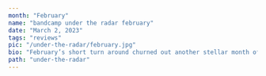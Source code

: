 ---
month: "February"
name: "bandcamp under the radar february"
date: "March 2, 2023"
tags: "reviews"
pic: "/under-the-radar/february.jpg"
bio: "February’s short turn around churned out another stellar month of releases within clubland. Here are some of our standout picks amid some heat that you may have missed out on…"
path: "under-the-radar"
---

<Content
  pic="/under-the-radar/february/1.png"
  title="‘Pigs Do Fly’ by Fear-E (Super Rhythm Trax)"
  link="superrhythmtrax.bandcamp.com/album/pigs-do-fly-ep"
  description="Floating yet forceful electro from the ever reliable Fear-E. A master or the raw club sound, ‘Pigs Do Fly’ exemplifies just that as the Glaswegian delivers 4 no-nonsense basement tracks."
  standout="‘Colonel’"
  tags="#acid #electro #bass #808"
/>

<Content
  pic="/under-the-radar/february/2.png"
  title="‘Tales From A Crazy Patch Part 2’ by Iwou (Late Night Skanking)"
  link="latenightskanking.bandcamp.com/album/tales-from-a-crazy-patch-part-2-ep?from=fanpub_fnb"
  description="Well-polished house grooves from the Iwou trio. Fitting for those deeper warm up sets and early morning scenarios be it in the club or the gaff. Mind you, there’s still plenty of groove in there."
  standout="‘33beat (VIP mix)’"
  tags="#deephouse #groove #minimal #electro"
/>

<Content
  pic="/under-the-radar/february/3.png"
  title="‘Detroit Legacy Vol. 1’ by HC Records"
  link="hcrecords.bandcamp.com/album/detroit-legacy-vol-1-hcr016"
  description="Valencia-based HC Records pay homage to the Motor city, gathering artists from around the world to capture the influence of the Detroit legacy. Deep house, techno, and electro galore from the likes of N-Ter, Alex Martín and more."
  standout="‘Remove Police’ by The Bandit"
  tags="#electro #house #techno #neodetroit"
/>

<Content
  pic="/under-the-radar/february/4.png"
  title="‘A Philosophy of Tracking’ by Legowelt"
  link="legowelt.bandcamp.com/album/a-philosophy-of-tracking"
  description="Dutch electro technician Legowelt shares his 2021 vinyl LP into the digital world. The production consists of 10 tracks all made with the Polyend TRACKER Legowelt edition, an instrument definitive in the launch of many cult dance movements including jungle, gabber, and breakcore. ‘A Philosophy of Tracking’ is a dreamy electro voyage that takes some detours along the way through ambient and even some jungle tones."
  standout="‘Waldabstraktion Mverb Flange’"
  tags="#electro #sequencer #ambient #acid"
/>

<Content
  pic="/under-the-radar/february/5.png"
  title="‘Gumdrop’ by Product Toss (Hang Tough)"
  link="hangtough.bandcamp.com/album/gumdrop"
  description="Newcastle’s Product Toss delivers another stellar release of sub zero bass runs on the Glasgow based Hang Tough. Dubby/ dancehall techno, call it what you will. PT’s tightly-knit grooves and warping bass pallets manufacture a soundsystem friendly atmosphere at all times, and that Wheelman remix ain't no push over either."
  standout="‘No, Please’"
  tags="#dubtechno #dancehall #bass"
/>

<Content
  pic="/under-the-radar/february/6.png"
  title="‘Minha Vida’ by Martinelli"
  link="martinelli.bandcamp.com/album/minha-vida"
  description="Full throttle hardware powered electro and techno cuts from Sao Paolo’s Martinelli. The Brazilian finds a new gear in these tracks with intensifying synth progressions and head turning kicks and stabs."
  standout="‘Minha Vida’"
  tags="#electro #techno #hardgroove"
/>

<Content
  pic="/under-the-radar/february/7.png"
  title="‘NEWBEATPACK4EMBY EP’ by Rory Sweeney & EMBY"
  link="rory2.bandcamp.com/album/newbeatpack4emby-ep"
  description="A parting glass between the 2 frequent collaborators, EMBY laces up his typically poignant lyrics on Rory Sweeney’s grime instrumentals and slugged out soul and US hip hop samples as the former starts a new chapter in Manchester. This was all recorded and released within a day in Sweeney’s gaff. Impromptu slappers!"
  standout="‘All My Life’"
  tags="#hiphop #grime #diy"
/>

<Content
  pic="/under-the-radar/february/8.png"
  title="‘Five Hundred/ Hedges’ by LWS (Matrice Recordings)"
  link="matricerecordings.bandcamp.com/album/five-hundred-hedges"
  description="A name popping up more and more it seems, LWS initializes the next installment of his own Matrice Recordings with the double edged sword of ‘Five Hundred/ Hedges’. As per, the young Scot brings the heat with his ever-dynamic trinkety UK techno sound. Gaining somewhat of a cult following within Bandcamp circles, his releases are continually being thrown into the ‘buy on sight’ category. Try and keep up with this talent if you can!"
  standout="‘Hedges’"
  tags="#uktechno #bass #dub"
/>

<Content
  pic="/under-the-radar/february/9.png"
  title="‘SUBASTRAL INFATUATION’ by YTP (Crazed Behaviour)"
  link="crazedbehaviour.bandcamp.com/album/subastral-infatuation"
  description="No one does it quite like YTP these days in the electro sphere. A consistently sharp producer who has perfected that ever so fine balance of keeping the groove within his electro punches. Like a saber toothed hound that just wants to play catch. Fellow Tayporter J Wax joins in on ‘COMPUTER TALK’’ alongside Jensen Interceptor who stands in for a remix feature on ‘FIND THE PATH’."
  standout="‘CONTINUUM’"
  tags="#electro #hardcore #808"
/>

<Content
  pic="/under-the-radar/february/10.png"
  title="‘The Big Fat Acid Machine’ by Rickey Mourke"
  link="rickeymourke.bandcamp.com/album/the-big-fat-acid-machine"
  description="Underground speeder Rickey Mourke transfers their usual bag of tricks through the ‘Big Fat Acid Machine’. Hard groove acidic racers featuring jersey squeaks, sensual vocals and some familiar RnB sampling."
  standout="‘V2’"
  tags="#hardgroove #techno #acid"
/>

<Content
  pic="/under-the-radar/february/11.png"
  title="‘Moonquake EP’ by LUXE & Tom Place (Dansu Discs)"
  link="tomplace.bandcamp.com/album/moonquake-ep"
  description="The crafty alliance of LUXE and Tom Place execute the perfect blend of electro, breaks and rave on ‘Moonquake’ featuring a helping dose of jungle from the ever vibrant Angel D’Lite who holds up on remix duties."
  standout="‘Polarities’"
  tags="#electro #breakbeat #rave"
/>

<Content
  pic="/under-the-radar/february/12.png"
  title="‘Molten Drum’ by Lurka"
  link="lurka.bandcamp.com/album/molten-drum"
  description="In a new age of translucent Bristolian sound that has been notably championed by Timedance and Livity Sound, Lurka steps up to those heights with a junction of otherworldly half time, hard drum, gqom, and speed bass, amongst many other suitable adjectives. The end result is quite bloody frightening…"
  standout="The whole thing, trust."
  tags="#bass #uk #harddrum"
/>

<Content
  pic="/under-the-radar/february/13.png"
  title="‘Arma Edits: Past Edition 2’ by Arma"
  link="armasounds.bandcamp.com/album/arma-edits-past-edition-2"
  description="Lord of the edit dance, Arma chucks out another re-running of previously time-limited releases on ‘Past Edition 2’. Fun club edits amassing reggaeton, tribal, US club, hard drum, and of course, FUNKY."
  standout="‘Baby Trak’"
  tags="#jersey #club #edits #funky"
/>

<Content
  pic="/under-the-radar/february/14.png"
  title="‘ACIL | Urgent Solidarity Music’ by Radio Chiguiro"
  link="radiochiguiro.bandcamp.com/album/acil-urgent-solidarity-music"
  description="Parisian webradio station and label Radio Chiguiro gathers 54 artists from 28 different countries in aid of the emergency appeal for those affected by the earthquakes in Turkey and Syria. 
Brought together in just 4 days, the compilation travels through Latin club sounds from acts based across all continents for a vital cause."
  tags="#latindance #funky #compilation #earthquakeappeal"
/>

<Content
  pic="/under-the-radar/february/15.png"
  title="Hiedrah Presents ‘Mantris Nikkita’ (HiedraH Club de Baile)"
  link="hiedrah.bandcamp.com/album/mantris-nikkita"
  description="Hyperpop, reggaeton and baile fusions from Mantris Nikkita’s debut feature on Argentine label HiedraH Club de Baile, backed by productions from JAIJU and Meka. This is quickly becoming one of our favourite labels, exploring the many depths of Latin club."
  standout="‘Las Tiburones’"
  tags="#reggaeton #latinclub #baile"
/>

<Content
  pic="/under-the-radar/february/16.png"
  title="Out Of My Head EP by New Spectrum (Diynamic Music)"
  link="diynamic.bandcamp.com/album/out-of-my-head-ep"
  description="Hamburg label, Diynamic music, release this energetic EP from Irish-born, Berlin-based producer New Spectrum. After retiring the Brame&Hamo project, New Spectrum goes it alone with a powerful club-ready sound that’ll get the dancefloor groovin’."
  standout="‘Out Of My Mind’"
  tags="#techno #club #edits #funky"
/>

<Content
  pic="/under-the-radar/february/17.png"
  title="‘Funky Zeit’ by WE ROB RAVE (Das Booty)"
  link="dasbootyrave.bandcamp.com/album/funky-zeit"
  description="Typical rioting rave energy from the Das Booty imprint as Polish hardcore duo WE ROB RAVE explore acidic bass pallets through rave and footwork rhythms. We were on board with this for the EP cover alone!"
  standout="‘HIYAAH’"
  tags="#rave #electro #hardcore"
/>

<Content
  pic="/under-the-radar/february/18.png"
  title="‘LI$033 - The Greatest Hits Series 4’’ by low income $quad"
  link="lowincomesquad.bandcamp.com/album/li-033"
  description="Croatian purveyors of electro, ghetto tech and harcore, the low income $quad introduce the fourth edition of their Greatest Hits series with yet another plethora of rave hard chews. 23 tracks from global acts featuring spectrum, INTRUDER.WAV, Nasty King Kurl, & more."
  standout="‘energii’ by 27angels"
  tags="#rave #electro #hardcore #ghettotech"
/>

<Content
  pic="/under-the-radar/february/19.png"
  title="Wing Theory Part III by Tom Jarmey (Wing Theory)"
  link="tomjarmey.bandcamp.com/album/wing-theory-part-iii"
  description="Spacious, Ethereal, Trippy. Tom Jarmey’s new electronic EP finds a new territory between club electronica and atmospheric sounds. Imagining where we are when we‘re listening to these tracks, ‘Piraka’ is the perfect track to hear played at a festival, while ‘Bad Fruit’ is perfect for dark nightclubs, while ‘meditations’ is perfect for eyes-closed headphone listens."
  standout="‘Meditations’"
  tags="#trance #dubstep #triphop #jungle"
/>

<Content
  pic="/under-the-radar/february/20.png"
  title="‘PRESSURE’ by TYGAPAW"
  link="tygapaw.bandcamp.com/track/pressure"
  description="Exactly as described, this a Detroit-esque pressure cooker from the influential TYGAPAW. A club weapon that intensifies with its whaling sirens and tripped out vocal snippets."
  tags="#techno #detroit #rave"
/>

<Content
  pic="/under-the-radar/february/21.png"
  title="‘SOUL COMPACTOR’ by AKAFAE (DEATHBYSHEEP RECORDS)"
  link="deathbysheep.com/album/soul-compactor"
  description="The soundtrack to a year in the life of AKAFAE, ‘SOUL COMPACTOR’ is an endearing trip through emotive club designed through the lens of the artist's self experiences and changes. Labeled as a ‘self portrait’ by AKAFAE themself, the New York based act channels sounds of uplifting eurotrance, tripped out breakbeats, soothing ambient and constructive field recordings."
  standout="‘BANE OF MY EXISTENCE’"
  tags="#trance #breakbeat #ambient #euro"
/>

<Content
  pic="/under-the-radar/february/22.png"
  title="‘Continual/ World Problem’ by Foans (audio bambino)"
  link="audiobambino.bandcamp.com/album/foans-continual-word-problem"
  description="Dreamy sonic scapes coming out of Montreal as Foans voyages through micron bass and splashing acidic electro on the audio bambino label. Running on fun provoking 2 step and break rhythms, there is a real caressing feel within the tracks with bolstering remixes from Sport DJ and 11ai."
  standout="‘World Problem (Sport DJ Remix)’"
  tags="#breaks #electronica #2step"
/>

<Content
  pic="/under-the-radar/february/23.png"
  title="‘Sextrance Worldwide Compilation Vol. 2’ by Dismiss Yourself Sextrance Worldwide Compilation Vol. 2 | Various Artists | Dismiss Yourself"
  link="dismissyourself.bandcamp.com/album/sextrance-worldwide-compilation-vol-2"
  description="One for the hardtrance, breakcore and nightcore contingents, LA based imprint Dismiss Yourself announces the 2nd installment of their Sextrance Worldwide compilation series with an abundance of freaky floorfillers."
  standout="‘20220704 2’ by sienna sleep"
  tags="#hardtrance #breakcore #nightcore #hardcore"
/>

<Content
  pic="/under-the-radar/february/24.png"
  title="‘Gore Tek 2’ by Hyas (Le Ciel Records) Gore Tek 2 | Hyas | Le Ciel Records"
  link="lecielrecords.bandcamp.com/album/gore-tek-2"
  description="Lyon native Hyas brings the bass on ‘Gore Tek 2’ with some heavy weighted 2 steppers, jungle & footwork fusions, and a slight dip into the electro waters."
  standout="‘Spinning Benz’"
  tags="#footwork #bass #electro #france "
/>
